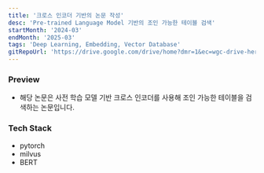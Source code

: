 ```yaml
---
title: '크로스 인코더 기반의 논문 작성'
desc: 'Pre-trained Language Model 기반의 조인 가능한 테이블 검색'
startMonth: '2024-03'
endMonth: '2025-03'
tags: 'Deep Learning, Embedding, Vector Database'
gitRepoUrl: 'https://drive.google.com/drive/home?dmr=1&ec=wgc-drive-hero-goto'
---
```


### Preview

- 해당 논문은 사전 학습 모델 기반 크로스 인코더를 사용해 조인 가능한 테이블을 검색하는 논문입니다.

### Tech Stack

- pytorch
- milvus
- BERT
